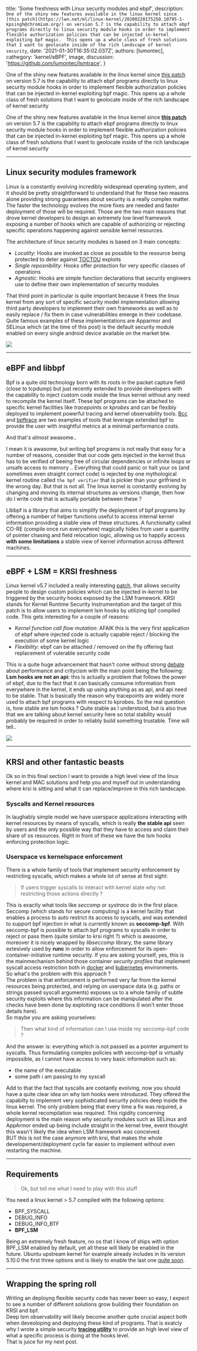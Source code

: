 
  title: 'Some freshness with Linux security modules and ebpf',
  description: `One of the shiny new features available in the linux kernel since [this patch](https://lwn.net/ml/linux-kernel/20200220175250.10795-1-kpsingh@chromium.org/) on version 5.7 is the capability to attach ebpf programs directly to linux security module hooks in order to implement flexible authorization policies that can be injected in-kernel exploiting bpf magic. 
This opens up a whole class of fresh solutions that I want to geolocate inside of the rich landscape of kernel security`,
  date: '2021-01-30T16:35:02.037Z',
  authors: [lumontec],
  cathegory: 'kernel/eBPF',
  image,
  discussion: 'https://github.com/lumontec/lsmtrace',
}

<!--excerpt-->

One of the shiny new features available in the linux kernel since [this patch](https://lwn.net/ml/linux-kernel/20200220175250.10795-1-kpsingh@chromium.org/) on version 5.7 is the capability to attach ebpf programs directly to linux security module hooks in order to implement flexible authorization policies that can be injected in-kernel exploiting bpf magic. 
This opens up a whole class of fresh solutions that I want to geolocate inside of the rich landscape of kernel security

<!--/excerpt-->

<p className="prose-excerpt">
One of the shiny new features available in the linux kernel since <a href="https://lwn.net/ml/linux-kernel/20200220175250.10795-1-kpsingh@chromium.org/"><strong>this patch</strong></a> on version 5.7 is the capability to attach ebpf programs directly to linux security module hooks in order to implement flexible authorization policies that can be injected in-kernel exploiting bpf magic. 
This opens up a whole class of fresh solutions that I want to geolocate inside of the rich landscape of kernel security
</p>

--- 

## Linux security modules framework

Linux is a constantly evolving incredibly widespread operating system, and it should be pretty straightforward to understand that for these two reasons alone providing strong guarantees about security is a really complex matter. The faster the technology evolves the more fixes are needed and faster deployment of those will be required. Those are the two main reasons that drove kernel developers to design an extremely low level framework exposing a number of hooks which are capable of authorizing or rejecting specific operations happening against sensible kernel resources. 

The architecture of linux security modules is based on 3 main concepts:
* *Locality*: Hooks are invoked as close as possible to the resource being protected to deter against [TOCTOU](https://en.wikipedia.org/wiki/Time-of-check_to_time-of-use) exploits 
* *Single reposnibility*: Hooks offer protection for very specific classes of operations
* *Agnostic*: Hooks are simple function declarations that security engineers use to define their own implementation of security modules

That third point in particular is quite important because it frees the linux kernel from any sort of specific security model implementation allowing third party developers to implement their own frameworks as well as to easily replace / fix them in case vulnerabilities emerge in their codebase. Quite famous examples of these implementations are Apparmor and SELinux which (at the time of this post) is the default security module enabled on every single android device available on the market btw.  
   
<img
  className="leading-10 crisp p-5 border border-gray-200 rounded-md"
  src={lsm} 
/>

--- 

## eBPF and libbpf 

Bpf is a quite old technology born with its roots in the packet capture field (close to tcpdump) but just recently extended to provide developers with the capability to inject custom code inside the linux kernel without any need to recompile the kernel itself. These bpf programs can be attached to specific kernel facilities like *tracepoints* or *kprobes* and can be flexibly deployed to implement powerful tracing and kernel observability tools. [Bcc](https://github.com/iovisor/bcc) and [bpftrace](https://github.com/iovisor/bpftrace) are two examples of tools that leverage extended bpf to provide the user with insightful metrics at a minimal performance costs.  

And that's *almost* awasome..

I mean it is awasome, but writing bpf programs is not really that easy for a number of reasons, consider that our code gets injected in the kernel thus has to be verified of beeing free of circular dependencies or infinite loops or unsafe access to memory .. Everything that could panic or halt your os (and sometimes even straight correct code) is rejected by one mythological kernel routine called `the bpf verifier` that is pickier than your girlfriend in the wrong day. But that is not all. 
The linux kernel is constantly evolving by changing and moving its internal structures as versions change, then how do I write code that is actually portable between these ? 

Libbpf is a library that aims to simplify the deployment of bpf programs by offering a number of helper functions useful to access internal kernel information providing a stable view of these structures. A functionalty called CO-RE (compile once run everywhere) magically hides from user a quantity of pointer chasing and field relocation logic, allowing us to happily access **with some limitations** a stable view of kernel information across different machines. 

--- 

## eBPF + LSM = KRSI freshness 

Linux kernel v5.7 included a really interesting [patch](https://lwn.net/ml/linux-kernel/20200220175250.10795-1-kpsingh@chromium.org/), that allows security people to design custom policies which can be injected in-kernel to be triggered by the security hooks exposed by the LSM framework. 
KRSI stands for Kernel Runtime Security Instrumentation and the target of this patch is to allow users to implement lsm hooks by utilizing bpf compiled code.
This gets interesting for a couple of reasons:
* *Kernel function call flow mutation*: AFAIK this is the very first application of ebpf where injected code is actually capable reject / blocking the execution of some kernel logic
* *Flexibility*: ebpf can be attached / removed on the fly offering fast replacement of vulerable security code   

This is a quite huge advancement that hasn't come without strong [debate](https://lwn.net/Articles/813261/) about performance and critycism with the main point being the following:  
**Lsm hooks are not an api:** this is actually a problem that follows the power of ebpf, due to the fact that it can basically consume information from everywhere in the kernel, it ends up using anything as as api, and api need to be stable. That is basically the reason why tracepoints are widely more used to attach bpf programs with respect to kprobes. So the real question is, how stable are lsm hooks ? Quite stable as I understood, but is also true that we are talking about kernel security here so total stability would probably be required in order to reliably build something trustable. Time will tell.. 

<img
  className="crisp p-5 border border-gray-200 rounded-md"
  src={krsi} 
/>

--- 

## KRSI and other fantastic beasts

Ok so in this final section I want to provide a high level view of the linux kernel and MAC solutions and help you and myself out in understanding where krsi is sitting and what it can replace/improve in this rich landscape. 

### Syscalls and Kernel resources 

In laughably simple model we have userspace applications interacting with kernel resources by means of syscalls, which is really **the stable api** seen by users and the only possible way that they have to access and claim their share of os resources. Right in front of these we have the lsm hooks enforcing protection logic. 

### Userspace vs kernelspace enforcement

There is a whole family of tools that implement security enforcement by restricting syscalls, which makes a whole lot of sense at first sight:

> If users trigger syscalls to interact with kernel state why not restricting those actions directly ?

This is exactly what tools like *seccomp* or *systrace* do in the first place. Seccomp (which stands for secure computing) is a kernel facility that enables a process to auto restrict its access to syscalls, and was extended to support bpf injection in what is currently known as **seccomp-bpf**. 
With seccomp-bpf is possible to attach bpf programs to syscalls in order to reject or pass them (quite similar to krsi right ?) which is awasome, moreover it is nicely wrapped by *libseccomp* library, the same library extesively used by **runc** in order to allow enforcement for its open-container-initiative runtime security. If you are asking yourself, yes, this is the mainmechanism behind those container *security profiles* that implement syscall access restriction both in [docker](https://docs.docker.com/engine/security/seccomp/) and [kubernetes](https://kubernetes.io/docs/tutorials/clusters/seccomp/) environments.  
So what's the problem with this approach ?  
The problem is that enforcement is performed very far from the kernel resources being protected, and relying on userspace data (e.g. paths or strings passed syscall arguments) exposes us to a whole family of subtle security exploits where this information can be manipulated after the checks have been done by exploiting race conditions (I won't enter those details here).  
So maybe you are asking yourselves:  

> Then what kind of information can I use inside my seccomp-bpf code ?

And the answer is: everything which is not passed as a pointer argument to syscalls. 
Thus formulating complex policies with seccomp-bpf is virtually impossible, as I cannot have access to very basic information such as:
* the name of the executable
* some path i am passing to my syscall

Add to that the fact that syscalls are contantly evolving, now you should have a quite clear idea on why lsm hooks were introduced. 
They offered the capabilty to implement very sophisticated security policies deep inside the linux kernel. The only problem being that every time a fix was required, a whole kernel recompilation was required. This rigidity concerning deployment is the main reason why security modules such as SELinux and AppArmor ended up being include straight in the kernel tree, event thought this wasn't likely the idea when LSM framework was conceived.  
BUT this is not the case anymore with krsi, that makes the whole developement/deployment cycle far easier to implement without even restarting the machine.

--- 

## Requirements

> Ok, but tell me what I need to play with this stuff

You need a linux kernel > 5.7 compiled with the following options:
- BPF_SYSCALL 
- DEBUG_INFO
- DEBUG_INFO_BTF  
- **BPF_LSM**

Being an extremely fresh feature, no os that I know of ships with option BPF_LSM enabled by default, yet all these will likely be enabled in the future. Ubuntu upstream kernel for example already includes in its version 5.10.0 the first three options and is likely to enable the last one [quite soon](https://bugs.launchpad.net/ubuntu/+source/linux/+bug/1905975). 

--- 

## Wrapping the spring roll 

Writing an deployng flexible security code has never been so easy, I expect to see a number of different solutions grow building their foundation on KRSI and bpf.  
Deep lsm observability will likely become another quite crucial aspect both when deveoloping and deploying these kind of programs. That is exatcly why I wrote a simple security [**tracing utility**](https://github.com/lumontec/lsmtrace) to provide an high level view of what a specific process is doing at the hooks level.  
That is juice for my next post. 

